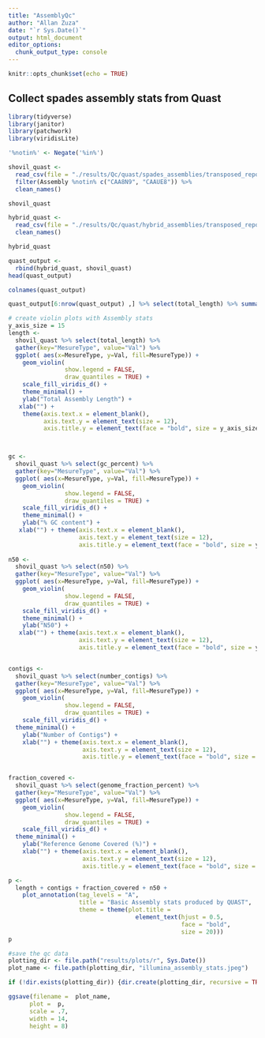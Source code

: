 ```yaml
---
title: "AssemblyQc"
author: "Allan Zuza"
date: "`r Sys.Date()`"
output: html_document
editor_options: 
  chunk_output_type: console
---
```


```r
knitr::opts_chunk$set(echo = TRUE)
```


## Collect spades assembly stats from Quast
```r
library(tidyverse)
library(janitor)
library(patchwork)
library(viridisLite)

'%notin%' <- Negate('%in%')

```

```r
shovil_quast <-
  read_csv(file = "./results/Qc/quast/spades_assemblies/transposed_report.csv") %>%
  filter(Assembly %notin% c("CAA8N9", "CAAUE8")) %>%
  clean_names()

shovil_quast

hybrid_quast <-
  read_csv(file = "./results/Qc/quast/hybrid_assemblies/transposed_report.csv") %>%
  clean_names()

hybrid_quast

quast_output <- 
  rbind(hybrid_quast, shovil_quast)
head(quast_output)

colnames(quast_output)

quast_output[6:nrow(quast_output) ,] %>% select(total_length) %>% summary()

# create violin plots with Assembly stats
y_axis_size = 15
length <-
  shovil_quast %>% select(total_length) %>%
  gather(key="MesureType", value="Val") %>%
  ggplot( aes(x=MesureType, y=Val, fill=MesureType)) +
    geom_violin(
                show.legend = FALSE,
                draw_quantiles = TRUE) + 
    scale_fill_viridis_d() +
    theme_minimal() +
    ylab("Total Assembly Length") +
   xlab("") +
    theme(axis.text.x = element_blank(),
          axis.text.y = element_text(size = 12),
          axis.title.y = element_text(face = "bold", size = y_axis_size))



gc <-
  shovil_quast %>% select(gc_percent) %>%
  gather(key="MesureType", value="Val") %>%
  ggplot( aes(x=MesureType, y=Val, fill=MesureType)) +
    geom_violin(
                show.legend = FALSE,
                draw_quantiles = TRUE) + 
    scale_fill_viridis_d() +
    theme_minimal() +
    ylab("% GC content") +
   xlab("") + theme(axis.text.x = element_blank(),
                    axis.text.y = element_text(size = 12),
                    axis.title.y = element_text(face = "bold", size = y_axis_size))
 
n50 <-
  shovil_quast %>% select(n50) %>%
  gather(key="MesureType", value="Val") %>%
  ggplot( aes(x=MesureType, y=Val, fill=MesureType)) +
    geom_violin(
                show.legend = FALSE,
                draw_quantiles = TRUE) + 
    scale_fill_viridis_d() +
    theme_minimal() +
    ylab("N50") +
   xlab("") + theme(axis.text.x = element_blank(),
                    axis.text.y = element_text(size = 12),
                    axis.title.y = element_text(face = "bold", size = y_axis_size))


contigs <-
  shovil_quast %>% select(number_contigs) %>%
  gather(key="MesureType", value="Val") %>%
  ggplot( aes(x=MesureType, y=Val, fill=MesureType)) +
    geom_violin(
                show.legend = FALSE,
                draw_quantiles = TRUE) + 
    scale_fill_viridis_d() +
  theme_minimal() +
    ylab("Number of Contigs") +
    xlab("") + theme(axis.text.x = element_blank(),
                     axis.text.y = element_text(size = 12),
                     axis.title.y = element_text(face = "bold", size = y_axis_size))


fraction_covered <-
  shovil_quast %>% select(genome_fraction_percent) %>%
  gather(key="MesureType", value="Val") %>%
  ggplot( aes(x=MesureType, y=Val, fill=MesureType)) +
    geom_violin(
                show.legend = FALSE,
                draw_quantiles = TRUE) + 
    scale_fill_viridis_d() +
  theme_minimal() +
    ylab("Reference Genome Covered (%)") +
    xlab("") + theme(axis.text.x = element_blank(),
                     axis.text.y = element_text(size = 12),
                     axis.title.y = element_text(face = "bold", size = y_axis_size))

p <- 
  length + contigs + fraction_covered + n50 +
    plot_annotation(tag_levels = "A",
                    title = "Basic Assembly stats produced by QUAST",
                    theme = theme(plot.title =
                                    element_text(hjust = 0.5,
                                                 face = "bold",
                                                 size = 20)))
p

```

```r
#save the qc data
plotting_dir <- file.path("results/plots/r", Sys.Date())
plot_name <- file.path(plotting_dir, "illumina_assembly_stats.jpeg")

if (!dir.exists(plotting_dir)) {dir.create(plotting_dir, recursive = TRUE)}

ggsave(filename =  plot_name,
      plot =  p,
      scale = .7,
      width = 14,
      height = 8)

```

